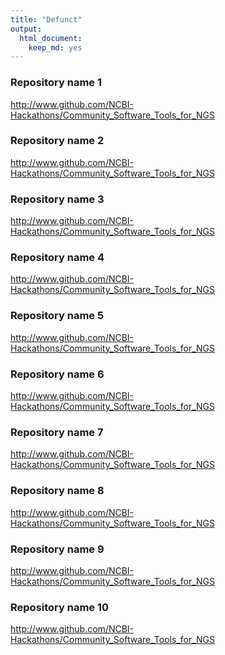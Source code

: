 ```yaml
---
title: "Defunct"
output: 
  html_document: 
    keep_md: yes
---
```


### Repository name 1

<a href="https://www.github.com/NCBI-Hackathons/Community_Software_Tools_for_NGS" target="_blank">http://www.github.com/NCBI-Hackathons/Community_Software_Tools_for_NGS</a>

### Repository name 2

<a href="https://www.github.com/NCBI-Hackathons/Community_Software_Tools_for_NGS" target="_blank">http://www.github.com/NCBI-Hackathons/Community_Software_Tools_for_NGS</a>

### Repository name 3

<a href="https://www.github.com/NCBI-Hackathons/Community_Software_Tools_for_NGS" target="_blank">http://www.github.com/NCBI-Hackathons/Community_Software_Tools_for_NGS</a>

### Repository name 4

<a href="https://www.github.com/NCBI-Hackathons/Community_Software_Tools_for_NGS" target="_blank">http://www.github.com/NCBI-Hackathons/Community_Software_Tools_for_NGS</a>

### Repository name 5


<a href="https://www.github.com/NCBI-Hackathons/Community_Software_Tools_for_NGS" target="_blank">http://www.github.com/NCBI-Hackathons/Community_Software_Tools_for_NGS</a>

### Repository name 6

<a href="https://www.github.com/NCBI-Hackathons/Community_Software_Tools_for_NGS" target="_blank">http://www.github.com/NCBI-Hackathons/Community_Software_Tools_for_NGS</a>

### Repository name 7

<a href="https://www.github.com/NCBI-Hackathons/Community_Software_Tools_for_NGS" target="_blank">http://www.github.com/NCBI-Hackathons/Community_Software_Tools_for_NGS</a>

### Repository name 8

<a href="https://www.github.com/NCBI-Hackathons/Community_Software_Tools_for_NGS" target="_blank">http://www.github.com/NCBI-Hackathons/Community_Software_Tools_for_NGS</a>

### Repository name 9

<a href="https://www.github.com/NCBI-Hackathons/Community_Software_Tools_for_NGS" target="_blank">http://www.github.com/NCBI-Hackathons/Community_Software_Tools_for_NGS</a>

### Repository name 10

<a href="https://www.github.com/NCBI-Hackathons/Community_Software_Tools_for_NGS" target="_blank">http://www.github.com/NCBI-Hackathons/Community_Software_Tools_for_NGS</a>